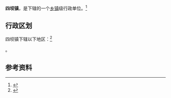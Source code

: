 {{中国乡级行政区|62/06/02/116/000}}

'''四坝镇'''，是{{PRC admin/fullname|62/06/02/116/000|3}}下辖的一个[[乡镇|乡镇]]级行政单位。<ref>{{PRC admin/ref sgc|{{PRC admin/parent|62/06/02/116/000}}}}</ref>

== 行政区划 ==

四坝镇下辖以下地区：<ref>{{PRC admin/ref sgc|62/06/02/116/000}}</ref>

{{PRC admin/children|62/06/02/116/000}}。

== 参考资料 ==

{{reflist}}

{{行政区划小作品}}
{{PRC admin/navcat|62/06/02/116/000}}